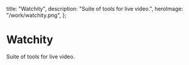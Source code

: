   title: "Watchity",
  description: "Suite of tools for live video.",
  heroImage: "/work/watchity.png",
};

# Watchity

Suite of tools for live video.
